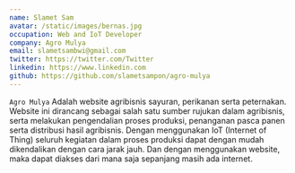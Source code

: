 ```yaml
---
name: Slamet Sam
avatar: /static/images/bernas.jpg
occupation: Web and IoT Developer
company: Agro Mulya
email: slametsambwi@gmail.com
twitter: https://twitter.com/Twitter
linkedin: https://www.linkedin.com
github: https://github.com/slametsampon/agro-mulya
---
```


`Agro Mulya` Adalah website agribisnis sayuran, perikanan serta peternakan.
Website ini dirancang sebagai salah satu sumber rujukan dalam agribisnis, serta melakukan pengendalian proses produksi, penanganan pasca panen serta distribusi hasil agribisnis.
Dengan menggunakan IoT (Internet of Thing) seluruh kegiatan dalam proses produksi dapat dengan mudah dikendalikan dengan cara jarak jauh.
Dan dengan menggunakan website, maka dapat diakses dari mana saja sepanjang masih ada internet.